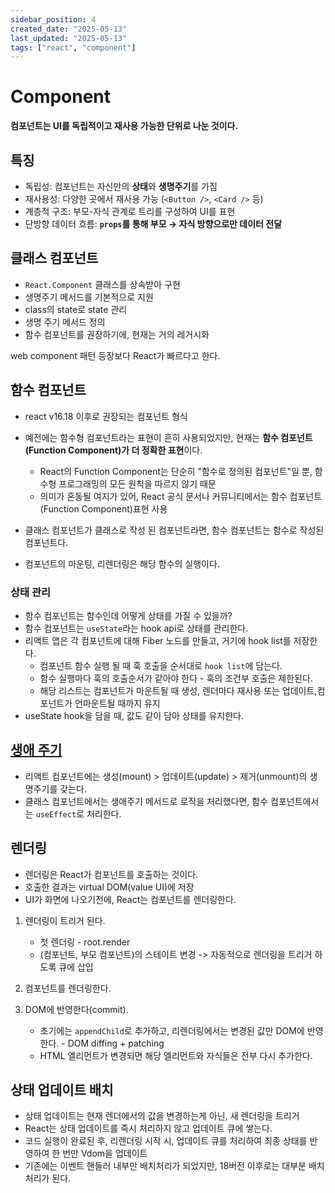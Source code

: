 ```yaml
---
sidebar_position: 4
created_date: "2025-05-13"
last_updated: "2025-05-13"
tags: ["react", "component"]
---
```



# Component

**컴포넌트는 UI를 독립적이고 재사용 가능한 단위로 나눈 것이다.**

## 특징

- 독립성: 컴포넌트는 자신만의 **상태**와 **생명주기**를 가짐
- 재사용성: 다양한 곳에서 재사용 가능 (`<Button />`, `<Card />` 등)
- 계층적 구조: 부모-자식 관계로 트리를 구성하여 UI를 표현
- 단방향 데이터 흐름: **`props`를 통해 부모 → 자식 방향으로만 데이터 전달**

## 클래스 컴포넌트

- `React.Component` 클래스를 상속받아 구현
- 생명주기 메서드를 기본적으로 지원
- class의 state로 state 관리
- 생명 주기 메서드 정의
- 함수 컴포넌트를 권장하기에, 현재는 거의 레거시화

web component 패턴 등장보다 React가 빠르다고 한다.

## 함수 컴포넌트

- react v16.18 이후로 권장되는 컴포넌트 형식
- 예전에는 함수형 컴포넌트라는 표현이 흔히 사용되었지만, 현재는 **함수 컴포넌트(Function Component)가 더 정확한 표현**이다.

  - React의 Function Component는 단순히 "함수로 정의된 컴포넌트"일 뿐, 함수형 프로그래밍의 모든 원칙을 따르지 않기 때문
  - 의미가 혼동될 여지가 있어, React 공식 문서나 커뮤니티에서는 함수 컴포넌트(Function Component)표현 사용

- 클래스 컴포넌트가 클래스로 작성 된 컴포넌트라면, 함수 컴포넌트는 함수로 작성된 컴포넌트다.
- 컴포넌트의 마운팅, 리렌더링은 해당 함수의 실행이다.

### 상태 관리

- 함수 컴포넌트는 함수인데 어떻게 상태를 가질 수 있을까?
- 함수 컴포넌트는 `useState`라는 hook api로 상태를 관리한다.
- 리액트 앱은 각 컴포넌트에 대해 Fiber 노드를 만들고, 거기에 hook list를 저장한다.
  - 컴포넌트 함수 실행 될 때 훅 호출을 순서대로 `hook list`에 담는다.
  - 함수 실행마다 훅의 호출순서가 같아야 한다 - 훅의 조건부 호출은 제한된다.
  - 해당 리스트는 컴포넌트가 마운트될 때 생성, 렌더마다 재사용 또는 업데이트,컴포넌트가 언마운트될 때까지 유지
- useState hook을 담을 때, 값도 같이 담아 상태를 유지한다.

## [생애 주기](./lifecycle.md)

- 리액트 컴포넌트에는 생성(mount) > 업데이트(update) > 제거(unmount)의 생명주기를 갖는다.
- 클래스 컴포넌트에서는 생애주기 메서드로 로직을 처리했다면, 함수 컴포넌트에서는 `useEffect`로 처리한다.

## 렌더링

- 렌더링은 React가 컴포넌트를 호출하는 것이다.
- 호출한 결과는 virtual DOM(value UI)에 저장
- UI가 화면에 나오기전에, React는 컴포넌트를 렌더링한다.

1. 렌더링이 트리거 된다.

   - 첫 렌더링 - root.render
   - (컴포넌트, 부모 컴포넌트)의 스테이트 변경 -> 자동적으로 렌더링을 트리거 하도록 큐에 삽입

2. 컴포넌트를 렌더링한다.
3. DOM에 반영한다(commit).
   - 초기에는 `appendChild`로 추가하고, 리렌더링에서는 변경된 값만 DOM에 반영한다. - DOM diffing + patching
   - HTML 엘리먼트가 변경되면 해당 엘리먼트와 자식들은 전부 다시 추가한다.

## 상태 업데이트 배치

- 상태 업데이트는 현재 렌더에서의 값을 변경하는게 아닌, 새 렌더링을 트리거
- React는 상태 업데이트를 즉시 처리하지 않고 업데이트 큐에 쌓는다.
- 코드 실행이 완료된 후, 리렌더링 시작 시, 업데이트 큐를 처리하여 최종 상태를 반영하여 한 번만 Vdom을 업데이트
- 기존에는 이벤트 핸들러 내부만 배치처리가 되었지만, 18버전 이후로는 대부분 배치처리가 된다.

<LinkPreview url="https://react.dev/learn/state-a-components-memory" />
<LinkPreview url="https://react.dev/learn/render-and-commit" />
<LinkPreview url="https://react.dev/learn/queueing-a-series-of-state-updates" />
<LinkPreview url="https://medium.com/@ryardley/react-hooks-not-magic-just-arrays-cd4f1857236e" />
